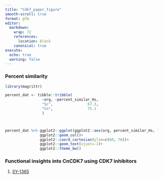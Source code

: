 ```yaml
---
title: "Cdk7_paper_figure"
smooth-scroll: true
format: gfm
editor:
  markdown:
    wrap: 72
    references: 
      location: block
    canonical: true
execute:
  echo: true
  warning: false
---
```


### Percent similarity

```r

library(magrittr)

percent_dat <- tibble::tribble(
                 ~org, ~percent_similar_Hs,
                 "Sc",                67.3,
                 "Cn",                75.1
                 )



percent_dat %>% ggplot2::ggplot(ggplot2::aes(org, percent_similar_Hs, label=percent_similar_Hs))+
                ggplot2::geom_col()+
                ggplot2::coord_cartesian(ylim=c(60, 76))+
                ggplot2::geom_text(vjust=-1)+
                ggplot2::theme_bw()
```

### Functional insights into CnCDK7 using CDK7 inhibitors

1.  [SY-1365](https://github.com/sethiyap/CnCDK7_analysis/blob/main/Paper_SY-1365.md)
